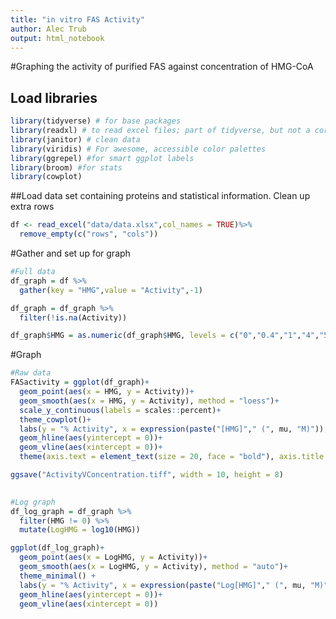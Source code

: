 ---
title: "in vitro FAS Activity"
author: Alec Trub
output: html_notebook
---

#Graphing the activity of purified FAS against concentration of HMG-CoA

## Load libraries
```{r}
library(tidyverse) # for base packages
library(readxl) # to read excel files; part of tidyverse, but not a core part, so need to load it separately
library(janitor) # clean data
library(viridis) # For awesome, accessible color palettes
library(ggrepel) #for smart ggplot labels
library(broom) #for stats
library(cowplot)
```

##Load data set containing proteins and statistical information. Clean up extra rows
```{r}
df <- read_excel("data/data.xlsx",col_names = TRUE)%>%
  remove_empty(c("rows", "cols"))

```


#Gather and set up for graph
```{r}
#Full data
df_graph = df %>% 
  gather(key = "HMG",value = "Activity",-1)

df_graph = df_graph %>% 
  filter(!is.na(Activity))

df_graph$HMG = as.numeric(df_graph$HMG, levels = c("0","0.4","1","4","5","10","20","40","80","100","120","200","320","400","480","500","1000"))
```

#Graph
```{r}
#Raw data
FASactivity = ggplot(df_graph)+
  geom_point(aes(x = HMG, y = Activity))+
  geom_smooth(aes(x = HMG, y = Activity), method = "loess")+
  scale_y_continuous(labels = scales::percent)+
  theme_cowplot()+
  labs(y = "% Activity", x = expression(paste("[HMG]"," (", mu, "M)")), title = "")+
  geom_hline(aes(yintercept = 0))+
  geom_vline(aes(xintercept = 0))+
  theme(axis.text = element_text(size = 20, face = "bold"), axis.title = element_text(size = 20, face = "bold"))

ggsave("ActivityVConcentration.tiff", width = 10, height = 8)
 

#Log graph
df_log_graph = df_graph %>% 
  filter(HMG != 0) %>% 
  mutate(LogHMG = log10(HMG))

ggplot(df_log_graph)+
  geom_point(aes(x = LogHMG, y = Activity))+
  geom_smooth(aes(x = LogHMG, y = Activity), method = "auto")+
  theme_minimal() + 
  labs(y = "% Activity", x = expression(paste("Log[HMG]"," (", mu, "M)")), title = "")+
  geom_hline(aes(yintercept = 0))+
  geom_vline(aes(xintercept = 0))

```


